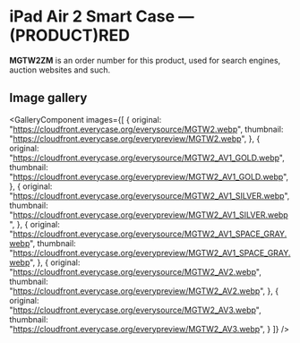 
# iPad Air 2 Smart Case — (PRODUCT)RED

<Callout type='info' emoji='👉🏻'>**MGTW2ZM** is an order number for this product, used for search engines, auction websites and such.</Callout>

## Image gallery

<GalleryComponent
    images={[
      {
        original: "https://cloudfront.everycase.org/everysource/MGTW2.webp",
        thumbnail: "https://cloudfront.everycase.org/everypreview/MGTW2.webp",
      },
      {
        original: "https://cloudfront.everycase.org/everysource/MGTW2_AV1_GOLD.webp",
        thumbnail: "https://cloudfront.everycase.org/everypreview/MGTW2_AV1_GOLD.webp",
      },
      {
        original: "https://cloudfront.everycase.org/everysource/MGTW2_AV1_SILVER.webp",
        thumbnail: "https://cloudfront.everycase.org/everypreview/MGTW2_AV1_SILVER.webp",
      },
      {
        original: "https://cloudfront.everycase.org/everysource/MGTW2_AV1_SPACE_GRAY.webp",
        thumbnail: "https://cloudfront.everycase.org/everypreview/MGTW2_AV1_SPACE_GRAY.webp",
      },
      {
        original: "https://cloudfront.everycase.org/everysource/MGTW2_AV2.webp",
        thumbnail: "https://cloudfront.everycase.org/everypreview/MGTW2_AV2.webp",
      },
      {
        original: "https://cloudfront.everycase.org/everysource/MGTW2_AV3.webp",
        thumbnail: "https://cloudfront.everycase.org/everypreview/MGTW2_AV3.webp",
      }
    ]}
  />
